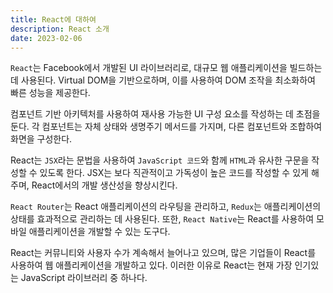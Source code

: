 ```yaml
---
title: React에 대하여
description: React 소개
date: 2023-02-06
---
```


`React`는 Facebook에서 개발된 UI 라이브러리로, 대규모 웹 애플리케이션을 빌드하는 데 사용된다.
Virtual DOM을 기반으로하며, 이를 사용하여 DOM 조작을 최소화하여 빠른 성능을 제공한다.

컴포넌트 기반 아키텍처를 사용하여 재사용 가능한 UI 구성 요소를 작성하는 데 초점을 둔다.
각 컴포넌트는 자체 상태와 생명주기 메서드를 가지며, 다른 컴포넌트와 조합하여 화면을 구성한다.

React는 `JSX`라는 문법을 사용하여 `JavaScript 코드`와 함께 `HTML`과 유사한 구문을 작성할 수 있도록 한다.
JSX는 보다 직관적이고 가독성이 높은 코드를 작성할 수 있게 해주며, React에서의 개발 생산성을 향상시킨다.

`React Router`는 React 애플리케이션의 라우팅을 관리하고, `Redux`는 애플리케이션의 상태를 효과적으로 관리하는 데 사용된다.
또한, `React Native`는 React를 사용하여 모바일 애플리케이션을 개발할 수 있는 도구다.

React는 커뮤니티와 사용자 수가 계속해서 늘어나고 있으며, 많은 기업들이 React를 사용하여 웹 애플리케이션을 개발하고 있다.
이러한 이유로 React는 현재 가장 인기있는 JavaScript 라이브러리 중 하나다.
